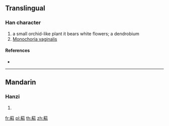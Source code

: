{{character info/new}}
==Translingual==

===Han character===
{{Han char|rn=140|rad=艸|as=11|sn=17|four=|canj=TNBJ}}

# a small orchid-like plant it bears white flowers; a dendrobium
# [[w:Monochoria vaginalis|Monochoria vaginalis]]

====References====
* {{Han ref|kx=1054.300|dkj=31808|dj=1517.090|hdz=53282.050|uh=851B|ud=34075}}

----

==Mandarin==

===Hanzi===
{{cmn-hanzi|pin=[[hú]] ([[hu2]]), [[jù]] ([[ju4]]), [[liǔ]] ([[liu3]]), [[lǚ]] ([[lü3]])|wg=hu<sup>2</sup>, chü<sup>4</sup>, liu<sup>3</sup>, lü<sup>3</sup>}}

# {{defn|lang=cmn|sort=艸11}}

[[fr:蔛]]
[[pl:蔛]]
[[th:蔛]]
[[zh:蔛]]